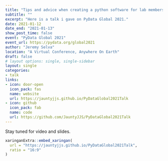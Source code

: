 ```yaml
---
title: "Tips and advice when creating a python software for lab members to use in academia"
subtitle: ""
excerpt: "Here is a talk i gave on PyData Global 2021."
date: 2021-01-12
date_end: "2021-01-13"
show_post_time: false
event: "PyData Global 2021"
event_url: https://pydata.org/global2021
author: "Jeremy Selva"
location: "A Virtual Conference, Anywhere On Earth"
draft: false
# layout options: single, single-sidebar
layout: single
categories:
- talk
links:
- icon: door-open
  icon_pack: fas
  name: website
  url: https://jauntyjjs.github.io/PyDataGlobal2021Talk
- icon: github
  icon_pack: fab
  name: code
  url: https://github.com/JauntyJJS/PyDataGlobal2021Talk
---
```



Stay tuned for video and slides.

```r

xaringanExtra::embed_xaringan(
  url = "https://jauntyjjs.github.io/PyDataGlobal2021Talk",
  ratio = "16:9"
)

```

